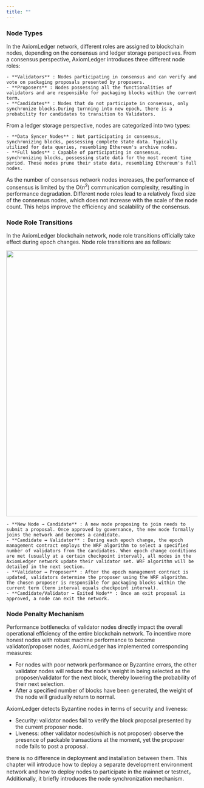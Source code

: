 ```yaml
---
title: ""
---
```


### Node Types


In the AxiomLedger network, different roles are assigned to blockchain nodes, depending on the consensus and ledger storage perspectives. From a consensus perspective, AxiomLedger introduces three different node roles:

    - **Validators** : Nodes participating in consensus and can verify and vote on packaging proposals presented by proposers.
    - **Proposers** : Nodes possessing all the functionalities of validators and are responsible for packaging blocks within the current term.
    - **Candidates** : Nodes that do not participate in consensus, only synchronize blocks.During turnning into new epoch, there is a probability for candidates to transition to Validators.

From a ledger storage perspective, nodes are categorized into two types:

    - **Data Syncer Nodes** : Not participating in consensus, synchronizing blocks, possessing complete state data. Typically utilized for data queries, resembling Ethereum's archive nodes.
    - **Full Nodes** : Capable of participating in consensus, synchronizing blocks, possessing state data for the most recent time period. These nodes prune their state data, resembling Ethereum's full nodes.

As the number of consensus network nodes increases, the performance of consensus is limited by the O($n^2$) communication complexity, resulting in performance degradation. Different node roles lead to a relatively fixed size of the consensus nodes, which does not increase with the scale of the node count. This helps improve the efficiency and scalability of the consensus.

### Node Role Transitions

In the AxiomLedger blockchain network, node role transitions officially take effect during epoch changes. Node role transitions are as follows:

<img src="/en/images/nodes/node-state-machine.png" width="700" />

    - **New Node → Candidate** : A new node proposing to join needs to submit a proposal. Once approved by governance, the new node formally joins the network and becomes a candidate.
    - **Candidate ↔ Validator** : During each epoch change, the epoch management contract employs the WRF algorithm to select a specified number of validators from the candidates. When epoch change conditions are met (usually at a certain checkpoint interval), all nodes in the AxiomLedger network update their validator set. WRF algorithm will be detailed in the next section.
    - **Validator ↔ Proposer** : After the epoch management contract is updated, validators determine the proposer using the WRF algorithm. The chosen proposer is responsible for packaging blocks within the current term (term interval equals checkpoint interval).
    - **Candidate/Validator ↔ Exited Node** : Once an exit proposal is approved, a node can exit the network.


### Node Penalty Mechanism

Performance bottlenecks of validator nodes directly impact the overall operational efficiency of the entire blockchain network. To incentive more honest nodes with robust machine performance to become validator/proposer nodes, AxiomLedger has implemented corresponding measures:
- For nodes with poor network performance or Byzantine errors, the other validator nodes will reduce the node's weight in being selected as the proposer/validator for the next block, thereby lowering the probability of their next selection.
- After a specified number of blocks have been generated, the weight of the node will gradually return to normal.


AxiomLedger detects Byzantine nodes in terms of security and liveness:
- Security: validator nodes fail to verify the block proposal presented by the current proposer node.
- Liveness: other validator nodes(which is not proposer) observe the presence of packable transactions at the moment, yet the proposer node fails to post a proposal.


there is no difference in deployment and installation between them. This chapter will introduce how to deploy a separate development environment network and how to deploy nodes to participate in the mainnet or testnet，Additionally, it briefly introduces the node synchronization mechanism.




